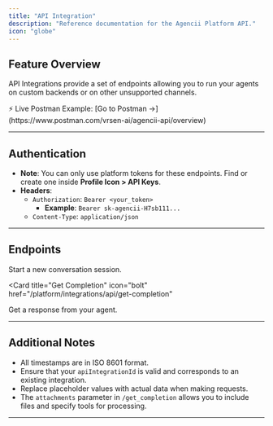 ```yaml
---
title: "API Integration"
description: "Reference documentation for the Agencii Platform API."
icon: "globe"
---
```


## Feature Overview

API Integrations provide a set of endpoints allowing you to run your agents on custom backends or on other unsupported channels.

<Info>
⚡ Live Postman Example: [Go to Postman →](https://www.postman.com/vrsen-ai/agencii-api/overview)
</Info>

---

## Authentication

- **Note**: You can only use platform tokens for these endpoints. Find or create one inside **Profile Icon > API Keys**.
- **Headers**:
    - `Authorization`: `Bearer <your_token>`
        - **Example**: `Bearer sk-agencii-H7sb111...`
    - `Content-Type`: `application/json`

---

## Endpoints

<CardGroup cols={2}>
<Card
  title="Create New Chat"
  icon="plus"
  href="/platform/integrations/api/create-new-chat"
>
  Start a new conversation session.
</Card>

<Card
  title="Get Completion"
  icon="bolt"
  href="/platform/integrations/api/get-completion"
>
  Get a response from your agent.
</Card>
</CardGroup>

---

## Additional Notes

- All timestamps are in ISO 8601 format.
- Ensure that your `apiIntegrationId` is valid and corresponds to an existing integration.
- Replace placeholder values with actual data when making requests.
- The `attachments` parameter in `/get_completion` allows you to include files and specify tools for processing.

---
